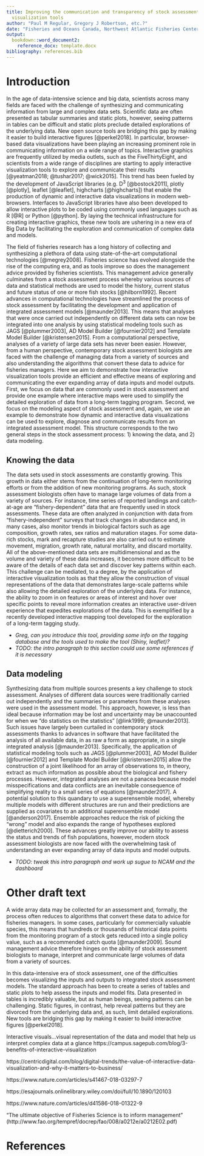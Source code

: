 ```yaml
---
title: Improving the communication and transparency of stock assessment using interactive
  visualization tools
author: "Paul M Regular, Gregory J Robertson, etc.?"
date: "Fisheries and Oceans Canada, Northwest Atlantic Fisheries Center, 80 East White Hills, St. John's, Newfoundland and Labrador, A1C 5X1, Canada"
output: 
  bookdown::word_document2:
    reference_docx: template.docx
bibliography: references.bib
---
```


# Introduction

In the age of data-intensive science and big data, scientists across many fields are faced with the challenge of synthesizing and communicating information from large and complex data sets. Scientific data are often presented as tabular summaries and static plots, however, seeing patterns in tables can be difficult and static plots preclude detailed explorations of the underlying data. New open source tools are bridging this gap by making it easier to build interactive figures [@perkel2018]. In particular, browser-based data visualizations have been playing an increasing prominent role in communicating information on a wide range of topics. Interactive graphics are frequently utilized by media outlets, such as the FiveThirtyEight, and scientists from a wide range of disciplines are starting to apply interactive visualization tools to explore and communicate their results [@yeatman2018; @tushar2017; @wick2015]. This trend has been fueled by the development of JavaScript libraries (e.g. D^3^ [@bostock2011], plotly [@plotly], leaflet [@leaflet], highcharts [@highcharts]) that enable the production of dynamic and interactive data visualizations in modern web-browsers. Interfaces to JavaScript libraries have also been developed to allow interactive plots to be coded using commonly used languages such as R [@R] or Python [@python]. By laying the technical infrastructure for creating interactive graphics, these new tools are ushering in a new era of Big Data by facilitating the exploration and communication of complex data and models. 

The field of fisheries research has a long history of collecting and synthesizing a plethora of data using state-of-the-art computational technologies [@megrey2008]. Fisheries science has evolved alongside the rise of the computing era, and as tools improve so does the management advice provided by fisheries scientists. This management advice generally culminates from a stock assessment process whereby various sources of data and statistical methods are used to model the history, current status and future status of one or more fish stocks [@hilborn1992]. Recent advances in computational technologies have streamlined the process of stock assessment by facilitating the development and application of integrated assessment models [@maunder2013]. This means that analyses that were once carried out independently on different data sets can now be integrated into one analysis by using statistical modeling tools such as JAGS [@plummer2003], AD Model Builder [@fournier2012] and Template Model Builder [@kristensen2015]. From a computational perspective, analyses of a variety of large data sets has never been easier. However, from a human perspective, contemporary stock assessment biologists are faced with the challenge of managing data from a variety of sources and also understanding the algorithms that convert these data to advice for fisheries managers. Here we aim to demonstrate how interactive visualization tools provide an efficient and effective means of exploring and communicating the ever expanding array of data inputs and model outputs. First, we focus on data that are commonly used in stock assessment and provide one example where interactive maps were used to simplify the detailed exploration of data from a long-term tagging program. Second, we focus on the modeling aspect of stock assessment and, again, we use an example to demonstrate how dynamic and interactive data visualizations can be used to explore, diagnose and communicate results from an integrated assessment model. This structure corresponds to the two general steps in the stock assessment process: 1) knowing the data, and 2) data modeling.

## Knowing the data

The data sets used in stock assessments are constantly growing. This growth in data either stems from the continuation of long-term monitoring efforts or from the addition of new monitoring programs. As such, stock assessment biologists often have to manage large volumes of data from a variety of sources. For instance, time series of reported landings and catch-at-age are "fishery-dependent" data that are frequently used in stock assessments. These data are often analyzed in conjunction with data from "fishery-independent" surveys that track changes in abundance and, in many cases, also monitor trends in biological factors such as age composition, growth rates, sex ratios and maturation stages. For some data-rich stocks, mark and recapture studies are also carried out to estimate movement, migration, growth rate, natural mortality, and discard mortality. All of the above-mentioned data sets are multidimensional and as the volume and variety of these data increases, it becomes more difficult to be aware of the details of each data set and discover key patterns within each. This challenge can be mediated, to a degree, by the application of interactive visualization tools as that they allow the construction of visual representations of the data that demonstrates large-scale patterns while also allowing the detailed exploration of the underlying data. For instance, the ability to zoom in on features or areas of interest and hover over specific points to reveal more information creates an interactive user-driven experience that expedites explorations of the data. This is exemplified by a recently developed interactive mapping tool developed for the exploration of a long-term tagging study.

- *Greg, can you introduce this tool, providing some info on the tagging database and the tools used to make the tool (Shiny, leaflet)?*
- *TODO: the intro paragraph to this section could use some references if it is necessary*

## Data modeling

Synthesizing data from multiple sources presents a key challenge to stock assessment. Analyses of different data sources were traditionally carried out independently and the summaries or parameters from these analyses were used in the assessment model. This approach, however, is less than ideal because information may be lost and uncertainty may be unaccounted for when we "do statistics on the statistics" [@link1999; @maunder2013]. Such issues have largely been curtailed in contemporary stock assessments thanks to advances in software that have facilitated the analysis of all available data, in as raw a form as appropriate, in a single integrated analysis [@maunder2013]. Specifically, the application of statistical modeling tools such as JAGS [@plummer2003], AD Model Builder [@fournier2012] and Template Model Builder [@kristensen2015] allow the construction of a joint likelihood for an array of observations to, in theory, extract as much information as possible about the biological and fishery processes. However, integrated analyses are not a panacea because model misspecifications and data conflicts are an inevitable consequence of simplifying reality to a small series of equations [@maunder2017]. A potential solution to this quandary to use a superensemble model, whereby multiple models with different structures are run and their predictions are supplied as covariates to an additional superensemble model [@anderson2017]. Ensemble approaches reduce the risk of picking the "wrong" model and also expands the range of hypotheses explored [@dietterich2000]. These advances greatly improve our ability to assess the status and trends of fish populations, however, modern stock assessment biologists are now faced with the overwhelming task of understanding an ever expanding array of data inputs and model outputs. 

- *TODO: tweak this intro paragraph and work up sugue to NCAM and the dashboard*


# Other draft text

A wide array data may be collected for an assessment and, formally, the process often reduces to algorithms that convert these data to advice for fisheries managers. In some cases, particularly for commercially valuable species, this means that hundreds or thousands of historical data points from the monitoring program of a stock gets reduced into a single policy value, such as a recommended catch quota [@maunder2009]. Sound management advice therefore hinges on the ability of stock assessment biologists to manage, interpret and communicate large volumes of data from a variety of sources. 

In this data-intensive era of stock assessment, one of the difficulties becomes visualizing the inputs and outputs to integrated stock assessment models. The standard approach has been to create a series of tables and static plots to help assess the inputs and model fits. Data presented in tables is incredibly valuable, but as human beings, seeing patterns can be challenging. Static figures, in contrast, help reveal patterns but they are divorced from the underlying data and, as such, limit detailed explorations. New tools are bridging this gap by making it easier to build interactive figures [@perkel2018].

Interactive visuals...visual representation of the data and model that help us interpret complex data at a glance https://campus.sagepub.com/blog/3-benefits-of-interactive-visualization

https://centricdigital.com/blog/digital-trends/the-value-of-interactive-data-visualization-and-why-it-matters-to-business/

https://www.nature.com/articles/s41467-018-03297-7

https://esajournals.onlinelibrary.wiley.com/doi/full/10.1890/120103

https://www.nature.com/articles/d41586-018-01322-9

"The ultimate objective of Fisheries Science is to inform management" (http://www.fao.org/tempref/docrep/fao/008/a0212e/a0212E02.pdf)


# References
